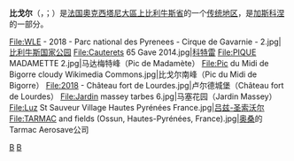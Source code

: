 {{noteTA
|G1=法国地名
}}
{{Infobox natural region
| name                    = 比戈尔
| native_name             = Bigorre
| settlement_type         = {{FR}}[[法国传统地区|传统地区]]
| image_skyline           = Sers et Betpouey 65 vus de StJustin 2011.jpg
| image_caption           = 
| subdivision_type        = [[世界政区索引|国家]]
| subdivision_name        = {{FR}}
| subdivision_type1       = [[大区_(法国)|大区]]
| subdivision_name1       = {{flag|Occitanie}}
| subdivision_type2       = [[省_(法国)|省]]
| subdivision_name2       = {{flag|Hautes-Pyrénées}}
| subdivision_type3       = 主要城镇
| subdivision_name3       = [[塔布|塔布]]<br>[[盧爾德|盧爾德]]<br>[[巴涅尔德比戈尔|巴涅尔德比戈尔]]
| image_map               = Carte de la Bigorre.svg
| mapsize                 = 
| map_caption             = 比戈尔在18世纪的界线及其所对应的今天的[[市镇_(法国)|市镇]]。
| pushpin_map             = France
| pushpin_mapsize         = 
| pushpin_map_caption     = 比戈尔在法国的位置
}}
'''比戈尔'''（{{lang-fr|Bigorre}}，{{IPA-fr|biɡɔʁ}}；{{lang-oc|Bigòrra}}）是[[法国|法国]][[奧克西塔尼大區|奧克西塔尼大區]][[上比利牛斯省|上比利牛斯省]]的一个[[法国传统地区|传统地区]]，是[[加斯科涅|加斯科涅]]的一部分。

<gallery mode="packed-hover" caption="比戈尔地区图集">
File:WLE - 2018 - Parc national des Pyrenees - Cirque de Gavarnie - 2.jpg|[[比利牛斯国家公园|比利牛斯国家公园]]
File:Cauterets 65 Gave 2014.jpg|[[科特雷|科特雷]]
File:PIQUE MADAMETTE 2.jpg|马达梅特峰（Pic de Madamète）
File:Pic du Midi de Bigorre cloudy Wikimedia Commons.jpg|比戈尔南峰（Pic du Midi de Bigorre）
File:2018 - Château fort de Lourdes.jpg|卢尔德城堡（Château fort de Lourdes）
File:Jardin massey tarbes 6.jpg|马塞花园（Jardin Massey）
File:Luz St Sauveur Village Hautes Pyrénées France.jpg|[[吕兹-圣索沃尔|吕兹-圣索沃尔]]
File:TARMAC and fields (Ossun, Hautes-Pyrénées, France).jpg|[[奥桑|奥桑]]的Tarmac Aerosave公司
</gallery>


[[Category:法国传统地区|B]]
[[Category:上比利牛斯省传统地区|B]]
